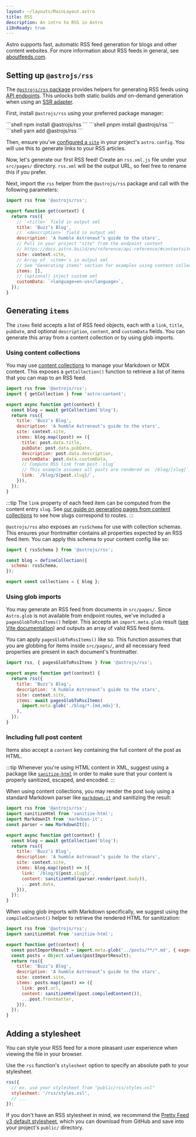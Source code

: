 ```yaml
---
layout: ~/layouts/MainLayout.astro
title: RSS
description: An intro to RSS in Astro
i18nReady: true
---
```



Astro supports fast, automatic RSS feed generation for blogs and other content websites. For more information about RSS feeds in general, see [aboutfeeds.com](https://aboutfeeds.com/).

## Setting up `@astrojs/rss`

The [`@astrojs/rss` package](https://github.com/withastro/astro/tree/main/packages/astro-rss) provides helpers for generating RSS feeds using [API endpoints](/en/core-concepts/endpoints/#static-file-endpoints). This unlocks both static builds _and_ on-demand generation when using an [SSR adapter](/en/guides/server-side-rendering/#adding-an-adapter).

First, install `@astrojs/rss` using your preferred package manager:

<PackageManagerTabs>
  <Fragment slot="npm">
  ```shell
  npm install @astrojs/rss
  ```
  </Fragment>
  <Fragment slot="pnpm">
  ```shell
  pnpm install @astrojs/rss
  ```
  </Fragment>
  <Fragment slot="yarn">
  ```shell
  yarn add @astrojs/rss
  ```
  </Fragment>
</PackageManagerTabs>

Then, ensure you've [configured a `site`](/en/reference/configuration-reference/#site) in your project's `astro.config`. You will use this to generate links to your RSS articles.

Now, let's generate our first RSS feed! Create an `rss.xml.js` file under your `src/pages/` directory. `rss.xml` will be the output URL, so feel free to rename this if you prefer.

Next, import the `rss` helper from the `@astrojs/rss` package and call with the following parameters:

```js title="src/pages/rss.xml.js"
import rss from '@astrojs/rss';

export function get(context) {
  return rss({
    // `<title>` field in output xml
    title: 'Buzz’s Blog',
    // `<description>` field in output xml
    description: 'A humble Astronaut’s guide to the stars',
    // Pull in your project "site" from the endpoint context
    // https://docs.astro.build/en/reference/api-reference/#contextsite
    site: context.site,
    // Array of `<item>`s in output xml
    // See "Generating items" section for examples using content collections and glob imports
    items: [],
    // (optional) inject custom xml
    customData: `<language>en-us</language>`,
  });
}
```

## Generating `items`

The `items` field accepts a list of RSS feed objects, each with a `link`, `title`, `pubDate`, and optional `description`, `content`, and `customData` fields. You can generate this array from a content collection or by using glob imports.

### Using content collections

You may use [content collections](/en/guides/content-collections/) to manage your Markdown or MDX content. This exposes a `getCollection()` function to retrieve a list of items that you can map to an RSS feed.


```js title="src/pages/rss.xml.js" "items:" "const blog = await getCollection('blog');"
import rss from '@astrojs/rss';
import { getCollection } from 'astro:content';

export async function get(context) {
  const blog = await getCollection('blog');
  return rss({
    title: 'Buzz’s Blog',
    description: 'A humble Astronaut’s guide to the stars',
    site: context.site,
    items: blog.map((post) => ({
      title: post.data.title,
      pubDate: post.data.pubDate,
      description: post.data.description,
      customData: post.data.customData,
      // Compute RSS link from post `slug`
      // This example assumes all posts are rendered as `/blog/[slug]` routes
      link: `/blog/${post.slug}/`,
    })),
  });
}
```

:::tip
The `link` property of each feed item can be computed from the content entry `slug`. See [our guide on generating pages from content collections](/en/guides/content-collections/#generating-pages-from-content-collections) to see how slugs correspond to routes.
:::

`@astrojs/rss` also exposes an `rssSchema` for use with collection schemas. This ensures your frontmatter contains all properties expected by an RSS feed item. You can apply this schema to your content config like so:

```js title="src/content/config.ts" "rssSchema"
import { rssSchema } from '@astrojs/rss';

const blog = defineCollection({
  schema: rssSchema,
});

export const collections = { blog };
```

### Using glob imports

You may generate an RSS feed from documents in `src/pages/`. Since `Astro.glob` is not available from endpoint routes, we've included a `pagesGlobToRssItems()` helper. This accepts an `import.meta.glob` result ([see Vite documentation](https://vitejs.dev/guide/features.html#glob-import)) and outputs an array of valid RSS feed items.

You can apply `pagesGlobToRssItems()` like so. This function assumes that you are globbing for items inside `src/pages/`, and all necessary feed properties are present in each document's frontmatter.

```js title="src/pages/rss.xml.js" "pagesGlobToRssItems" "await pagesGlobToRssItems("
import rss, { pagesGlobToRssItems } from '@astrojs/rss';

export async function get(context) {
  return rss({
    title: 'Buzz’s Blog',
    description: 'A humble Astronaut’s guide to the stars',
    site: context.site,
    items: await pagesGlobToRssItems(
      import.meta.glob('./blog/*.{md,mdx}'),
    ),
  });
}
```

### Including full post content

<Since v="1.6.14" />

Items also accept a `content` key containing the full content of the post as HTML.

:::tip
Whenever you're using HTML content in XML, suggest using a package like [`sanitize-html`](https://www.npmjs.com/package/sanitize-html) in order to make sure that your content is properly sanitized, escaped, and encoded.
:::

When using content collections, you may render the post `body` using a standard Markdown parser like [`markdown-it`](https://github.com/markdown-it/markdown-it) and sanitizing the result:

```js title="src/pages/rss.xml.js" ins={2, 3, 4, 14}
import rss from '@astrojs/rss';
import sanitizeHtml from 'sanitize-html';
import MarkdownIt from 'markdown-it';
const parser = new MarkdownIt();

export async function get(context) {
  const blog = await getCollection('blog');
  return rss({
    title: 'Buzz’s Blog',
    description: 'A humble Astronaut’s guide to the stars',
    site: context.site,
    items: blog.map((post) => ({
      link: `/blog/${post.slug}/`,
      content: sanitizeHtml(parser.render(post.body)),
      ...post.data,
    })),
  });
}
```

When using glob imports with Markdown specifically, we suggest using the `compiledContent()` helper to retrieve the rendered HTML for sanitization:

```js title="src/pages/rss.xml.js" ins={2, 13}
import rss from '@astrojs/rss';
import sanitizeHtml from 'sanitize-html';

export function get(context) {
  const postImportResult = import.meta.glob('../posts/**/*.md', { eager: true }); 
  const posts = Object.values(postImportResult);
  return rss({
    title: 'Buzz’s Blog',
    description: 'A humble Astronaut’s guide to the stars',
    site: context.site,
    items: posts.map((post) => ({
      link: post.url,
      content: sanitizeHtml(post.compiledContent()),
      ...post.frontmatter,
    })),
  });
}
```

## Adding a stylesheet

You can style your RSS feed for a more pleasant user experience when viewing the file in your browser.

Use the `rss` function's `stylesheet` option to specify an absolute path to your stylesheet.

```js
rss({
  // ex. use your stylesheet from "public/rss/styles.xsl"
  stylesheet: '/rss/styles.xsl',
  // ...
});
```

If you don't have an RSS stylesheet in mind, we recommend the [Pretty Feed v3 default stylesheet](https://github.com/genmon/aboutfeeds/blob/main/tools/pretty-feed-v3.xsl), which you can download from GitHub and save into your project's `public/` directory.

